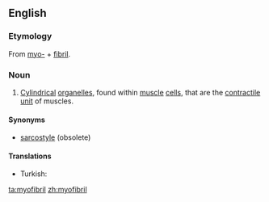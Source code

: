 ==English==
{{wikipedia}}

===Etymology===
From [[myo-]] + [[fibril]].

===Noun===
{{en-noun}}

# {{muscle}} [[cylindrical|Cylindrical]] [[organelle]]s, found within [[muscle]] [[cell]]s, that are the [[contractile]] [[unit]] of muscles.

====Synonyms====
* {{sense|organelles}} [[sarcostyle]] (obsolete)

====Translations====
{{trans-top|cylindrical organelle}}
* Turkish: {{t-|tr|kas telciği}}
{{trans-mid}}
{{trans-bottom}}

[[ta:myofibril]]
[[zh:myofibril]]
